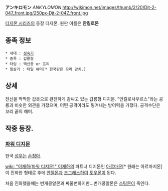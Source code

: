 '''アンキロモン''' ''ANKYLOMON''
http://wikimon.net/images/thumb/2/20/Djt-2-047_front.jpg/250px-Djt-2-047_front.jpg

[[디지몬 시리즈]]의 등장 디지몬. 원판 이름은 '''안킬로몬'''

== 종족 정보 ==
 * 세대 : [[성숙기]]
 * 종족 : 갑룡형
 * 타입 : 백신종 or 프리
 * 필살기 : 테일 해머[* 한국판은 꼬리 망치.]

== 상세 ==
전신을 딱딱한 갑옷으로 완전하게 감싸고 있는 갑룡형 디지몬. "안킬로사우르스"라는 공룡과 비슷한 외관을 가졌으며, 어떤 공격이라도 튕겨내는 방어력을 가졌다. 공격수단은 꼬리 끝의 해머.

== 작중 등장. ==
=== [[파워 디지몬]] ===
한국 [[성우]]는 [[손정아]].

[[wiki: "이재하(파워 디지몬)" 이재하]]의 파트너 디지몬인 [[아르마몬]][* 원래는 아르마지몬]이 진화한 형태로 후에 [[엔젤몬]]과 [[조그레스]]하여 [[토우몬]]이 된다.

처음 진화했을때는 번개콩알몬과 싸울뻔하지만...번개콩알몬은 [[스팅몬]]이 죽인다.
